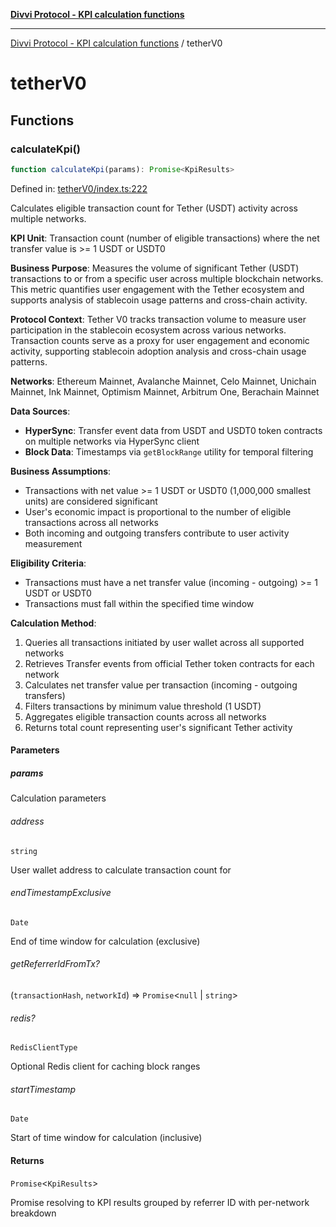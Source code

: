 [**Divvi Protocol - KPI calculation functions**](README.md)

---

[Divvi Protocol - KPI calculation functions](README.md) / tetherV0

# tetherV0

## Functions

### calculateKpi()

```ts
function calculateKpi(params): Promise<KpiResults>
```

Defined in: [tetherV0/index.ts:222](https://github.com/divvi-xyz/divvi-protocol/blob/main/scripts/calculateKpi/protocols/tetherV0/index.ts#L222)

Calculates eligible transaction count for Tether (USDT) activity across multiple networks.

**KPI Unit**: Transaction count (number of eligible transactions) where the net transfer value is >= 1 USDT or USDT0

**Business Purpose**: Measures the volume of significant Tether (USDT) transactions to or from a specific user
across multiple blockchain networks. This metric quantifies user engagement with the Tether ecosystem and
supports analysis of stablecoin usage patterns and cross-chain activity.

**Protocol Context**: Tether V0 tracks transaction volume to measure user participation in the stablecoin
ecosystem across various networks. Transaction counts serve as a proxy for user engagement and economic
activity, supporting stablecoin adoption analysis and cross-chain usage patterns.

**Networks**: Ethereum Mainnet, Avalanche Mainnet, Celo Mainnet, Unichain Mainnet, Ink Mainnet,
Optimism Mainnet, Arbitrum One, Berachain Mainnet

**Data Sources**:

- **HyperSync**: Transfer event data from USDT and USDT0 token contracts on multiple networks via HyperSync client
- **Block Data**: Timestamps via `getBlockRange` utility for temporal filtering

**Business Assumptions**:

- Transactions with net value >= 1 USDT or USDT0 (1,000,000 smallest units) are considered significant
- User's economic impact is proportional to the number of eligible transactions across all networks
- Both incoming and outgoing transfers contribute to user activity measurement

**Eligibility Criteria**:

- Transactions must have a net transfer value (incoming - outgoing) >= 1 USDT or USDT0
- Transactions must fall within the specified time window

**Calculation Method**:

1. Queries all transactions initiated by user wallet across all supported networks
2. Retrieves Transfer events from official Tether token contracts for each network
3. Calculates net transfer value per transaction (incoming - outgoing transfers)
4. Filters transactions by minimum value threshold (1 USDT)
5. Aggregates eligible transaction counts across all networks
6. Returns total count representing user's significant Tether activity

#### Parameters

##### params

Calculation parameters

###### address

`string`

User wallet address to calculate transaction count for

###### endTimestampExclusive

`Date`

End of time window for calculation (exclusive)

###### getReferrerIdFromTx?

(`transactionHash`, `networkId`) => `Promise`\<`null` \| `string`\>

###### redis?

`RedisClientType`

Optional Redis client for caching block ranges

###### startTimestamp

`Date`

Start of time window for calculation (inclusive)

#### Returns

`Promise`\<`KpiResults`\>

Promise resolving to KPI results grouped by referrer ID with per-network breakdown

